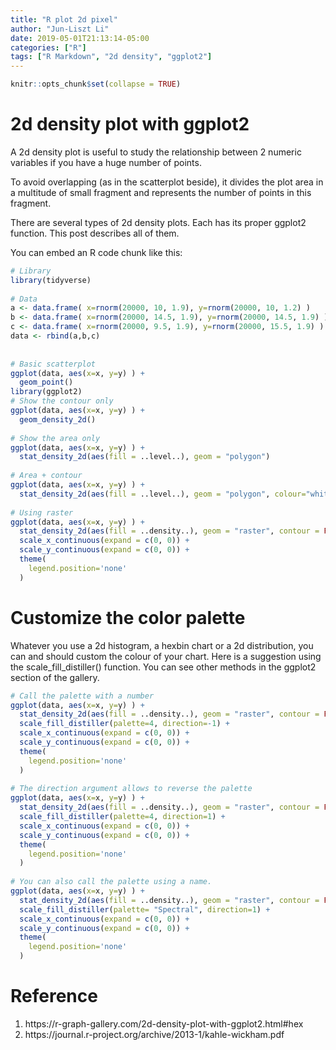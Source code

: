 ```yaml
---
title: "R plot 2d pixel"
author: "Jun-Liszt Li"
date: 2019-05-01T21:13:14-05:00
categories: ["R"]
tags: ["R Markdown", "2d density", "ggplot2"]
---
```


```r
knitr::opts_chunk$set(collapse = TRUE)
```

# 2d density plot with ggplot2

A 2d density plot is useful to study the relationship between 2 numeric variables if you have a huge number of points.

To avoid overlapping (as in the scatterplot beside), it divides the plot area in a multitude of small fragment and represents the number of points in this fragment.

There are several types of 2d density plots. Each has its proper ggplot2 function. This post describes all of them.

You can embed an R code chunk like this:

```r
# Library
library(tidyverse)
 
# Data
a <- data.frame( x=rnorm(20000, 10, 1.9), y=rnorm(20000, 10, 1.2) )
b <- data.frame( x=rnorm(20000, 14.5, 1.9), y=rnorm(20000, 14.5, 1.9) )
c <- data.frame( x=rnorm(20000, 9.5, 1.9), y=rnorm(20000, 15.5, 1.9) )
data <- rbind(a,b,c)
 
 
# Basic scatterplot
ggplot(data, aes(x=x, y=y) ) +
  geom_point()
library(ggplot2)
# Show the contour only
ggplot(data, aes(x=x, y=y) ) +
  geom_density_2d()
 
# Show the area only
ggplot(data, aes(x=x, y=y) ) +
  stat_density_2d(aes(fill = ..level..), geom = "polygon")
 
# Area + contour
ggplot(data, aes(x=x, y=y) ) +
  stat_density_2d(aes(fill = ..level..), geom = "polygon", colour="white")
 
# Using raster
ggplot(data, aes(x=x, y=y) ) +
  stat_density_2d(aes(fill = ..density..), geom = "raster", contour = FALSE) +
  scale_x_continuous(expand = c(0, 0)) +
  scale_y_continuous(expand = c(0, 0)) +
  theme(
    legend.position='none'
  )
```

# Customize the color palette

Whatever you use a 2d histogram, a hexbin chart or a 2d distribution, you can and should custom the colour of your chart. Here is a suggestion using the scale_fill_distiller() function. You can see other methods in the ggplot2 section of the gallery.

```r
# Call the palette with a number
ggplot(data, aes(x=x, y=y) ) +
  stat_density_2d(aes(fill = ..density..), geom = "raster", contour = FALSE) +
  scale_fill_distiller(palette=4, direction=-1) +
  scale_x_continuous(expand = c(0, 0)) +
  scale_y_continuous(expand = c(0, 0)) +
  theme(
    legend.position='none'
  )
 
# The direction argument allows to reverse the palette
ggplot(data, aes(x=x, y=y) ) +
  stat_density_2d(aes(fill = ..density..), geom = "raster", contour = FALSE) +
  scale_fill_distiller(palette=4, direction=1) +
  scale_x_continuous(expand = c(0, 0)) +
  scale_y_continuous(expand = c(0, 0)) +
  theme(
    legend.position='none'
  )
 
# You can also call the palette using a name.
ggplot(data, aes(x=x, y=y) ) +
  stat_density_2d(aes(fill = ..density..), geom = "raster", contour = FALSE) +
  scale_fill_distiller(palette= "Spectral", direction=1) +
  scale_x_continuous(expand = c(0, 0)) +
  scale_y_continuous(expand = c(0, 0)) +
  theme(
    legend.position='none'
  )
```


# Reference\

1. https://r-graph-gallery.com/2d-density-plot-with-ggplot2.html#hex
2. https://journal.r-project.org/archive/2013-1/kahle-wickham.pdf

```r

```

